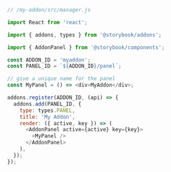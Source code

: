 ```js
// /my-addon/src/manager.js

import React from 'react';

import { addons, types } from '@storybook/addons';

import { AddonPanel } from '@storybook/components';

const ADDON_ID = 'myaddon';
const PANEL_ID = `${ADDON_ID}/panel`;

// give a unique name for the panel
const MyPanel = () => <div>MyAddon</div>;

addons.register(ADDON_ID, (api) => {
  addons.add(PANEL_ID, {
    type: types.PANEL,
    title: 'My Addon',
    render: ({ active, key }) => (
      <AddonPanel active={active} key={key}>
        <MyPanel />
      </AddonPanel>
    ),
  });
});
```
